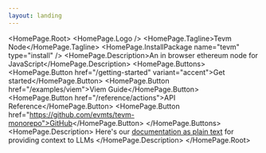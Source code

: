 ```yaml
---
layout: landing
---
```



<HomePage.Root>
  <HomePage.Logo />
  <HomePage.Tagline>Tevm Node</HomePage.Tagline>
  <HomePage.InstallPackage name="tevm" type="install" />
  <HomePage.Description>An in browser ethereum node for JavaScript</HomePage.Description>
  <HomePage.Buttons>
    <HomePage.Button href="/getting-started" variant="accent">Get started</HomePage.Button>
    <HomePage.Button href="/examples/viem">Viem Guide</HomePage.Button>
    <HomePage.Button href="/reference/actions">API Reference</HomePage.Button>
    <HomePage.Button href="https://github.com/evmts/tevm-monorepo">GitHub</HomePage.Button>
  </HomePage.Buttons>
  <HomePage.Description>
    Here's our [documentation as plain text](https://node.tevm.sh/llms.txt) for providing context to LLMs
  </HomePage.Description>
</HomePage.Root>
